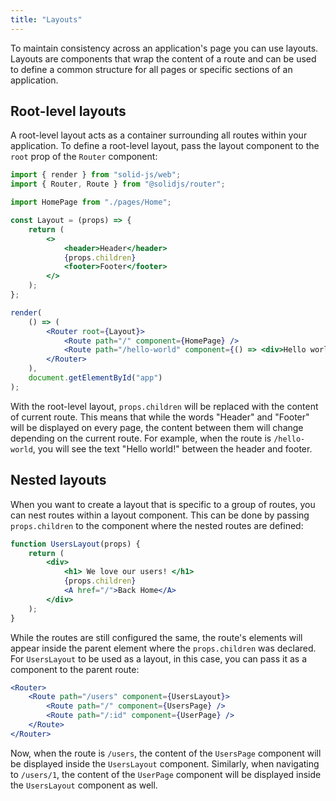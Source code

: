 ```yaml
---
title: "Layouts"
---
```


To maintain consistency across an application's page you can use layouts. 
Layouts are components that wrap the content of a route and can be used to define a common structure for all pages or specific sections of an application.

## Root-level layouts

A root-level layout acts as a container surrounding all routes within your application.
To define a root-level layout, pass the layout component to the `root` prop of the `Router` component:

```jsx
import { render } from "solid-js/web";
import { Router, Route } from "@solidjs/router";

import HomePage from "./pages/Home";

const Layout = (props) => {
    return (
        <>
            <header>Header</header>
            {props.children}
            <footer>Footer</footer>
        </>
    );
};

render(
    () => (
        <Router root={Layout}>
            <Route path="/" component={HomePage} />
            <Route path="/hello-world" component={() => <div>Hello world!</div>} />
        </Router>
    ),
    document.getElementById("app")
);
```

With the root-level layout, `props.children` will be replaced with the content of current route.
This means that while the words "Header" and "Footer" will be displayed on every page, the content between them will change depending on the current route.
For example, when the route is `/hello-world`, you will see the text "Hello world!" between the header and footer.

## Nested layouts

When you want to create a layout that is specific to a group of routes, you can nest routes within a layout component.
This can be done by passing `props.children` to the component where the nested routes are defined:

```jsx
function UsersLayout(props) {
	return (
		<div>
			<h1> We love our users! </h1>
			{props.children}
			<A href="/">Back Home</A>
		</div>
	);
}
```

While the routes are still configured the same, the route's elements will appear inside the parent element where the `props.children` was declared.
For `UsersLayout` to be used as a layout, in this case, you can pass it as a component to the parent route:

```jsx
<Router>
    <Route path="/users" component={UsersLayout}>
        <Route path="/" component={UsersPage} />
        <Route path="/:id" component={UserPage} />
    </Route>
</Router>
```

Now, when the route is `/users`, the content of the `UsersPage` component will be displayed inside the `UsersLayout` component.
Similarly, when navigating to `/users/1`, the content of the `UserPage` component will be displayed inside the `UsersLayout` component as well.
